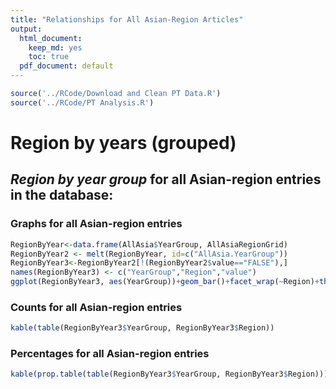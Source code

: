 ```yaml
---
title: "Relationships for All Asian-Region Articles"
output:
  html_document:
    keep_md: yes
    toc: true
  pdf_document: default
---
```

```r
source('../RCode/Download and Clean PT Data.R')
source('../RCode/PT Analysis.R')
```

# Region by years (grouped)

## _Region by year group_ for all Asian-region entries in the database:

### Graphs for all Asian-region entries
```r
RegionByYear<-data.frame(AllAsia$YearGroup, AllAsiaRegionGrid)
RegionByYear2 <- melt(RegionByYear, id=c("AllAsia.YearGroup"))
RegionByYear3<-RegionByYear2[!(RegionByYear2$value=="FALSE"),]
names(RegionByYear3) <- c("YearGroup","Region","value")
ggplot(RegionByYear3, aes(YearGroup))+geom_bar()+facet_wrap(~Region)+theme(axis.text.x = element_text(angle = 90, hjust = 1))
```

### Counts for all Asian-region entries
```r
kable(table(RegionByYear3$YearGroup, RegionByYear3$Region))
```

### Percentages for all Asian-region entries
```r
kable(prop.table(table(RegionByYear3$YearGroup, RegionByYear3$Region)))
```